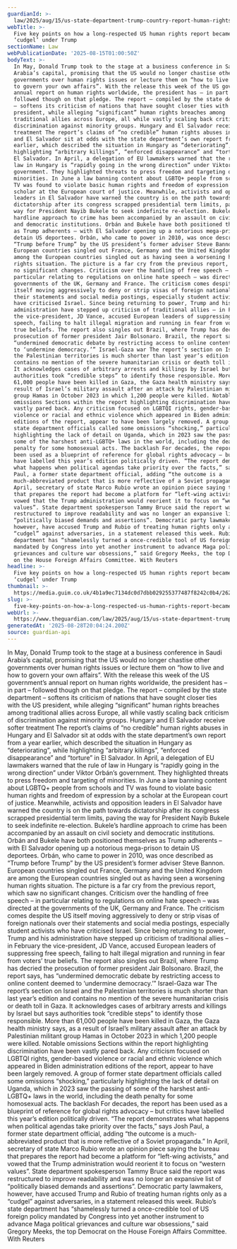 ```yaml
---
guardianId: >-
  law/2025/aug/15/us-state-department-trump-country-report-human-rights-practices
webTitle: >-
  Five key points on how a long-respected US human rights report became a
  ‘cudgel’ under Trump
sectionName: Law
webPublicationDate: '2025-08-15T01:00:50Z'
bodyText: >-
  In May, Donald Trump took to the stage at a business conference in Saudi
  Arabia’s capital, promising that the US would no longer chastise other
  governments over human rights issues or lecture them on “how to live and how
  to govern your own affairs”. With the release this week of the US government’s
  annual report on human rights worldwide, the president has – in part –
  followed though on that pledge. The report – compiled by the state department
  – softens its criticism of nations that have sought closer ties with the US
  president, while alleging “significant” human rights breaches among
  traditional allies across Europe, all while vastly scaling back criticism of
  discrimination against minority groups. Hungary and El Salvador receive softer
  treatment The report’s claims of “no credible” human rights abuses in Hungary
  and El Salvador sit at odds with the state department’s own report from a year
  earlier, which described the situation in Hungary as “deteriorating”, while
  highlighting “arbitrary killings”, “enforced disappearance” and “torture” in
  El Salvador. In April, a delegation of EU lawmakers warned that the rule of
  law in Hungary is “rapidly going in the wrong direction” under Viktor Orbán’s
  government. They highlighted threats to press freedom and targeting of
  minorities. In June a law banning content about LGBTQ+ people from schools and
  TV was found to violate basic human rights and freedom of expression by a
  scholar at the European court of justice. Meanwhile, activists and opposition
  leaders in El Salvador have warned the country is on the path towards
  dictatorship after its congress scrapped presidential term limits, paving the
  way for President Nayib Bukele to seek indefinite re-election. Bukele’s
  hardline approach to crime has been accompanied by an assault on civil society
  and democratic institutions. Orbán and Bukele have both positioned themselves
  as Trump adherents – with El Salvador opening up a notorious mega-prison to
  detain US deportees. Orbán, who came to power in 2010, was once described as
  “Trump before Trump” by the US president’s former adviser Steve Bannon.
  European countries singled out France, Germany and the United Kingdom are
  among the European countries singled out as having seen a worsening human
  rights situation. The picture is a far cry from the previous report, which saw
  no significant changes. Criticism over the handling of free speech – in
  particular relating to regulations on online hate speech – was directed at the
  governments of the UK, Germany and France. The criticism comes despite the US
  itself moving aggressively to deny or strip visas of foreign nationals over
  their statements and social media postings, especially student activists who
  have criticised Israel. Since being returning to power, Trump and his
  administration have stepped up criticism of traditional allies – in February
  the vice-president, JD Vance, accused European leaders of suppressing free
  speech, failing to halt illegal migration and running in fear from voters’
  true beliefs. The report also singles out Brazil, where Trump has decried the
  prosecution of former president Jair Bolsonaro. Brazil, the report says, has
  “undermined democratic debate by restricting access to online content deemed
  to ‘undermine democracy.’” Israel-Gaza war The report’s section on Israel and
  the Palestinian territories is much shorter than last year’s edition and
  contains no mention of the severe humanitarian crisis or death toll in Gaza.
  It acknowledges cases of arbitrary arrests and killings by Israel but says
  authorities took “credible steps” to identify those responsible. More than
  61,000 people have been killed in Gaza, the Gaza health ministry says, as a
  result of Israel’s military assault after an attack by Palestinian militant
  group Hamas in October 2023 in which 1,200 people were killed. Notable
  omissions Sections within the report highlighting discrimination have been
  vastly pared back. Any criticism focused on LGBTQI rights, gender-based
  violence or racial and ethnic violence which appeared in Biden administration
  editions of the report, appear to have been largely removed. A group of former
  state department officials called some omissions “shocking,” particularly
  highlighting the lack of detail on Uganda, which in 2023 saw the passing of
  some of the harshest anti-LGBTQ+ laws in the world, including the death
  penalty for some homosexual acts. The backlash For decades, the report has
  been used as a blueprint of reference for global rights advocacy – but critics
  have labelled this year’s edition politically driven. “The report demonstrates
  what happens when political agendas take priority over the facts,” says Josh
  Paul, a former state department official, adding “the outcome is a
  much-abbreviated product that is more reflective of a Soviet propaganda.” In
  April, secretary of state Marco Rubio wrote an opinion piece saying the bureau
  that prepares the report had become a platform for “left-wing activists,” and
  vowed that the Trump administration would reorient it to focus on “western
  values”. State department spokesperson Tammy Bruce said the report was
  restructured to improve readability and was no longer an expansive list of
  “politically biased demands and assertions”. Democratic party lawmakers,
  however, have accused Trump and Rubio of treating human rights only as a
  “cudgel” against adversaries, in a statement released this week. Rubio’s state
  department has “shamelessly turned a once-credible tool of US foreign policy
  mandated by Congress into yet another instrument to advance Maga political
  grievances and culture war obsessions,” said Gregory Meeks, the top Democrat
  on the House Foreign Affairs Committee. With Reuters
headline: >-
  Five key points on how a long-respected US human rights report became a
  ‘cudgel’ under Trump
thumbnail: >-
  https://media.guim.co.uk/4b1a9ec7134dc0d7dbb029255377487f8242c0b4/262_0_4326_3462/500.jpg
slug: >-
  five-key-points-on-how-a-long-respected-us-human-rights-report-became-a-cudgel-under-trump
webUrl: >-
  https://www.theguardian.com/law/2025/aug/15/us-state-department-trump-country-report-human-rights-practices
generatedAt: '2025-08-28T20:04:24.200Z'
source: guardian-api
---
```

In May, Donald Trump took to the stage at a business conference in Saudi Arabia’s capital, promising that the US would no longer chastise other governments over human rights issues or lecture them on “how to live and how to govern your own affairs”. With the release this week of the US government’s annual report on human rights worldwide, the president has – in part – followed though on that pledge. The report – compiled by the state department – softens its criticism of nations that have sought closer ties with the US president, while alleging “significant” human rights breaches among traditional allies across Europe, all while vastly scaling back criticism of discrimination against minority groups. Hungary and El Salvador receive softer treatment The report’s claims of “no credible” human rights abuses in Hungary and El Salvador sit at odds with the state department’s own report from a year earlier, which described the situation in Hungary as “deteriorating”, while highlighting “arbitrary killings”, “enforced disappearance” and “torture” in El Salvador. In April, a delegation of EU lawmakers warned that the rule of law in Hungary is “rapidly going in the wrong direction” under Viktor Orbán’s government. They highlighted threats to press freedom and targeting of minorities. In June a law banning content about LGBTQ+ people from schools and TV was found to violate basic human rights and freedom of expression by a scholar at the European court of justice. Meanwhile, activists and opposition leaders in El Salvador have warned the country is on the path towards dictatorship after its congress scrapped presidential term limits, paving the way for President Nayib Bukele to seek indefinite re-election. Bukele’s hardline approach to crime has been accompanied by an assault on civil society and democratic institutions. Orbán and Bukele have both positioned themselves as Trump adherents – with El Salvador opening up a notorious mega-prison to detain US deportees. Orbán, who came to power in 2010, was once described as “Trump before Trump” by the US president’s former adviser Steve Bannon. European countries singled out France, Germany and the United Kingdom are among the European countries singled out as having seen a worsening human rights situation. The picture is a far cry from the previous report, which saw no significant changes. Criticism over the handling of free speech – in particular relating to regulations on online hate speech – was directed at the governments of the UK, Germany and France. The criticism comes despite the US itself moving aggressively to deny or strip visas of foreign nationals over their statements and social media postings, especially student activists who have criticised Israel. Since being returning to power, Trump and his administration have stepped up criticism of traditional allies – in February the vice-president, JD Vance, accused European leaders of suppressing free speech, failing to halt illegal migration and running in fear from voters’ true beliefs. The report also singles out Brazil, where Trump has decried the prosecution of former president Jair Bolsonaro. Brazil, the report says, has “undermined democratic debate by restricting access to online content deemed to ‘undermine democracy.’” Israel-Gaza war The report’s section on Israel and the Palestinian territories is much shorter than last year’s edition and contains no mention of the severe humanitarian crisis or death toll in Gaza. It acknowledges cases of arbitrary arrests and killings by Israel but says authorities took “credible steps” to identify those responsible. More than 61,000 people have been killed in Gaza, the Gaza health ministry says, as a result of Israel’s military assault after an attack by Palestinian militant group Hamas in October 2023 in which 1,200 people were killed. Notable omissions Sections within the report highlighting discrimination have been vastly pared back. Any criticism focused on LGBTQI rights, gender-based violence or racial and ethnic violence which appeared in Biden administration editions of the report, appear to have been largely removed. A group of former state department officials called some omissions “shocking,” particularly highlighting the lack of detail on Uganda, which in 2023 saw the passing of some of the harshest anti-LGBTQ+ laws in the world, including the death penalty for some homosexual acts. The backlash For decades, the report has been used as a blueprint of reference for global rights advocacy – but critics have labelled this year’s edition politically driven. “The report demonstrates what happens when political agendas take priority over the facts,” says Josh Paul, a former state department official, adding “the outcome is a much-abbreviated product that is more reflective of a Soviet propaganda.” In April, secretary of state Marco Rubio wrote an opinion piece saying the bureau that prepares the report had become a platform for “left-wing activists,” and vowed that the Trump administration would reorient it to focus on “western values”. State department spokesperson Tammy Bruce said the report was restructured to improve readability and was no longer an expansive list of “politically biased demands and assertions”. Democratic party lawmakers, however, have accused Trump and Rubio of treating human rights only as a “cudgel” against adversaries, in a statement released this week. Rubio’s state department has “shamelessly turned a once-credible tool of US foreign policy mandated by Congress into yet another instrument to advance Maga political grievances and culture war obsessions,” said Gregory Meeks, the top Democrat on the House Foreign Affairs Committee. With Reuters
